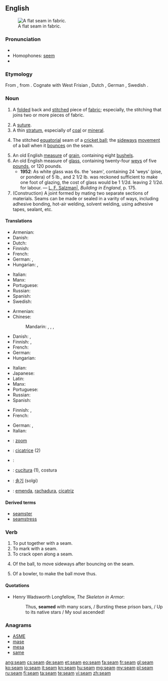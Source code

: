 {{wikipedia|dab=Seam}}
==English==
[[File:Fig. 9. Flat seam.jpg|thumb|right|A flat seam in fabric.]]

===Pronunciation===
* {{audio|en-us-seem.ogg|Audio (US)}}
* Homophones: [[seem]]
* {{rhymes|iːm}}

===Etymology===
From {{etyl|ang|en}} {{term|seam|sēam|lang=ang}}, from {{etyl|gem-pro|en}} {{recons|saumaz||that which is sewn|lang=gem-pro}}. Cognate with West Frisian {{term|seam|lang=fy}}, Dutch {{term|zoom|lang=nl}}, German {{term|Saum|lang=de}}, Swedish {{term|söm|lang=sv}}.

===Noun===
{{en-noun}}

# {{sewing}} A [[folded]] back and [[stitch]]ed piece of [[fabric]]; especially, the stitching that joins two or more pieces of fabric.
# A [[suture]].
# A thin [[stratum]], especially of [[coal]] or [[mineral]].
# {{cricket}} The stitched [[equatorial]] seam of a [[cricket ball]]; the [[sideways]] [[movement]] of a ball when it [[bounce]]s on the seam.
# An old English [[measure]] of [[grain]], containing eight [[bushel]]s.
# An old English measure of [[glass]], containing twenty-four [[wey]]s of five [[pound]]s, or 120 pounds.
#* '''1952''': As white glass was 6s. the 'seam', containing 24 'weys' (pise, or pondera) of 5 lb., and 2 1/2 lb. was reckoned sufficient to make one foot of glazing, the cost of glass would be 1 1/2d. leaving 2 1/2d. for labour. &mdash; [[w:en:Louis Francis Salzman|L. F. Salzman|]], ''Building in England'', p. 175.
# (Construction) A joint formed by mating two separate sections of materials. Seams can be made or sealed in a varity of ways, including adhesive bonding, hot-air welding, solvent welding, using adhesive tapes, sealant, etc.

====Translations====
{{trans-top|folded back and stitched piece of fabric}}
* Armenian: {{t-|hy|կար|tr=kar}}
* Danish: {{t+|da|søm|c}}
* Dutch: {{t+|nl|zoom|m}}
* Finnish: {{t+|fi|sauma}}
* French: {{t+|fr|couture}}
* German: {{t+|de|Saum|m}}, {{t+|de|Naht|f}}
* Hungarian: {{t+|hu|varrat}}, {{t+|hu|varrás}}
{{trans-mid}}
* Italian: {{t+|it|cucitura|f}}
* Manx: {{t-|gv|whaaley|m}}
* Portuguese: {{t+|pt|costura|f}}
* Russian: {{t+|ru|шов|m|tr=šov|sc=Cyrl}}
* Spanish: {{t+|es|costura|f}}
* Swedish: {{t+|sv|söm|c}}
{{trans-bottom}}

{{trans-top|suture}}
* Armenian: {{t-|hy|կար|tr=kar}}
* Chinese:
*: Mandarin: {{t|cmn|縫|sc=Hani}}, {{t|cmn|缝|tr=féng|sc=Hani}}, {{t|cmn|縫合|sc=Hani}}, {{t|cmn|缝合|tr=fénghé|sc=Hani}}
* Danish: {{t-|da|sutur|c}},  {{t+|da|søm|c}}
* Finnish: {{t-|fi|ommel}}, {{t-|fi|tikkaus}}
* French: {{t+|fr|suture|f}}
* German: {{t+|de|Naht|f}}
* Hungarian: {{t+|hu|varrat}}
{{trans-mid}}
* Italian: {{t-|it|sutura|f}}
* Japanese: {{t-|ja|縫合|tr=ほうごう, hōgō|sc=Jpan}}
* Latin: {{t-|la|sutura|f|alt=sūtūra}}
* Manx: {{t-|gv|whaaley|m}}
* Portuguese: {{t+|pt|sutura|f}}
* Russian: {{t+|ru|шов|m|tr=šov|sc=Cyrl}}
* Spanish: {{t+|es|sutura}}
{{trans-bottom}}

{{trans-top|thin stratum of mineral}}
* Finnish: {{t+|fi|suoni}}, {{t-|fi|juonne}}
* French: {{t+|fr|veine|f}}
{{trans-mid}}
* German: {{t+|de|Flöz|n}}, {{t+|de|Schicht|f}}
* Italian: {{t+|it|vena|f}}
{{trans-bottom}}

{{trans-top|stitched seam of a cricket ball}}
{{trans-mid}}
{{trans-bottom}}

{{trans-top|measure of grain}}
{{trans-mid}}
{{trans-bottom}}

{{trans-top|measure of glass}}
{{trans-mid}}
{{trans-bottom}}

{{checktrans-top}}
* {{ttbc|nl}}: [[zoom]] {{m}}
* {{ttbc|fr}}: [[cicatrice]] {{f}} (2)
* {{ttbc|he}}: {{t-|he|תפר|tr=tefer}} {{m}}
* {{ttbc|it}}: [[cucitura]] {{f}} (1), costura
* {{ttbc|ko}}: [[솔기]] (solgi)
* {{ttbc|pt}}: [[emenda]], [[rachadura]], [[cicatriz]] {{f}}
{{trans-bottom}}

====Derived terms====
* [[seamster]]
* [[seamstress]]

===Verb===
{{en-verb}}

# To put together with a seam.
# To mark with a seam.
# To crack open along a seam.
# {{cricket}} Of the ball, to move sideways after bouncing on the seam.
# {{cricket}} Of a bowler, to make the ball move thus.

====Quotations====
* Henry Wadsworth Longfellow, ''The Skeleton in Armor'':
*: Thus, '''seamed''' with many scars, / Bursting these prison bars, / Up to its native stars / My soul ascended!

===Anagrams===
* [[ASME#English|ASME]]
* [[mase#English|mase]]
* [[mesa#English|mesa]]
* [[same#English|same]]

[[ang:seam]]
[[cs:seam]]
[[de:seam]]
[[et:seam]]
[[eo:seam]]
[[fa:seam]]
[[fr:seam]]
[[gl:seam]]
[[ko:seam]]
[[io:seam]]
[[it:seam]]
[[kn:seam]]
[[hu:seam]]
[[mg:seam]]
[[my:seam]]
[[pl:seam]]
[[ru:seam]]
[[fi:seam]]
[[ta:seam]]
[[te:seam]]
[[vi:seam]]
[[zh:seam]]